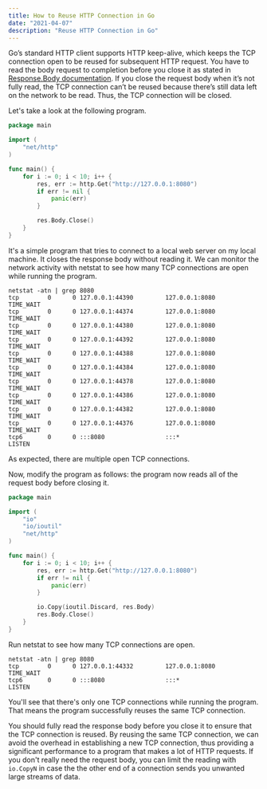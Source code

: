 ```yaml
---
title: How to Reuse HTTP Connection in Go
date: "2021-04-07"
description: "Reuse HTTP Connection in Go"
---
```


Go’s standard HTTP client supports HTTP keep-alive, which keeps the TCP connection open to be reused for subsequent HTTP request.
You have to read the body request to completion before you close it as stated in [Response.Body documentation](https://golang.org/src/net/http/response.go#L59).
If you close the request body when it’s not fully read, the TCP connection can’t be reused because there’s still data left on the network to be read. Thus, the TCP connection will be closed.

Let's take a look at the following program.
```go
package main

import (
	"net/http"
)

func main() {
	for i := 0; i < 10; i++ {
		res, err := http.Get("http://127.0.0.1:8080")
		if err != nil {
			panic(err)
		}

		res.Body.Close()
	}
}
```

It's a simple program that tries to connect to a local web server on my local machine. It closes the response body without reading it.
We can monitor the network activity with netstat to see how many TCP connections are open while running the program.
```
netstat -atn | grep 8080
tcp        0      0 127.0.0.1:44390         127.0.0.1:8080          TIME_WAIT
tcp        0      0 127.0.0.1:44374         127.0.0.1:8080          TIME_WAIT
tcp        0      0 127.0.0.1:44380         127.0.0.1:8080          TIME_WAIT
tcp        0      0 127.0.0.1:44392         127.0.0.1:8080          TIME_WAIT
tcp        0      0 127.0.0.1:44388         127.0.0.1:8080          TIME_WAIT
tcp        0      0 127.0.0.1:44384         127.0.0.1:8080          TIME_WAIT
tcp        0      0 127.0.0.1:44378         127.0.0.1:8080          TIME_WAIT
tcp        0      0 127.0.0.1:44386         127.0.0.1:8080          TIME_WAIT
tcp        0      0 127.0.0.1:44382         127.0.0.1:8080          TIME_WAIT
tcp        0      0 127.0.0.1:44376         127.0.0.1:8080          TIME_WAIT
tcp6       0      0 :::8080                 :::*                    LISTEN
```
As expected, there are multiple open TCP connections.


Now, modify the program as follows: the program now reads all of the request body before closing it.
```go
package main

import (
	"io"
	"io/ioutil"
	"net/http"
)

func main() {
	for i := 0; i < 10; i++ {
		res, err := http.Get("http://127.0.0.1:8080")
		if err != nil {
			panic(err)
		}

		io.Copy(ioutil.Discard, res.Body)
		res.Body.Close()
	}
}
```

Run netstat to see how many TCP connections are open.
```
netstat -atn | grep 8080
tcp        0      0 127.0.0.1:44332         127.0.0.1:8080          TIME_WAIT
tcp6       0      0 :::8080                 :::*                    LISTEN
```
You'll see that there's only one TCP connections while running the program.
That means the program successfully reuses the same TCP connection.


You should fully read the response body before you close it to ensure that the TCP connection is reused.
By reusing the same TCP connection, we can avoid the overhead in establishing a new TCP connection, thus providing a significant performance to a program that makes a lot of HTTP requests.
If you don't really need the request body, you can limit the reading with `io.CopyN` in case the the other end of a connection sends you unwanted large streams of data.